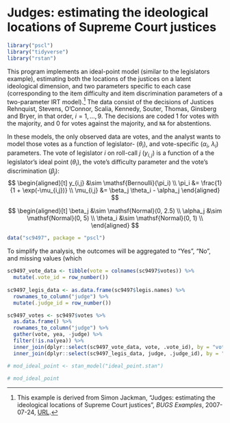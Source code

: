 # Judges: estimating the ideological locations of Supreme Court justices {#judges}

```r
library("pscl")
library("tidyverse")
library("rstan")
```

This program implements an ideal-point model (similar to the legislators example), estimating both the locations of the justices on a latent ideological dimension, and two parameters specific to each case (corresponding to the item difficulty and item discrimination parameters of a two-parameter IRT model).[^judges-src]
The data consist of the decisions of Justices Rehnquist, Stevens, O'Connor, Scalia, Kennedy, Souter, Thomas, Ginsberg and Bryer, in that order, $i = 1, \dots , 9$.
The decisions are coded 1 for votes with the majority, and 0 for votes against the majority, and `NA` for abstentions.

In these models, the only observed data are votes, and the analyst wants to model those votes as a function of legislator- ($\theta_i$), and vote-specific ($\alpha_i$, $\lambda_i$) parameters.
The vote of legislator $i$ on roll-call $j$ ($y_{i,j}$) is a function of a the legislator's ideal point ($\theta_i$), the vote's difficulty parameter and the vote's discrimination ($\beta_j$):
$$
\begin{aligned}[t]
y_{i,j} &\sim \mathsf{Bernoulli}(\pi_i) \\
\pi_i &= \frac{1}{1 + \exp(-\mu_{i,j})} \\
\mu_{i,j} &= \beta_j \theta_i - \alpha_j
\end{aligned}
$$

$$
\begin{aligned}[t]
\beta_j &\sim \mathsf{Normal}(0, 2.5) \\
\alpha_j &\sim \mathsf{Normal}(0, 5) \\
\theta_i &\sim \mathsf{Normal}(0, 1) \\
\end{aligned}
$$


```r
data("sc9497", package = "pscl")
```
To simplify the analysis, the outcomes will be aggregated to "Yes", "No", and missing values (which 
```r
sc9497_vote_data <- tibble(vote = colnames(sc9497$votes)) %>%
  mutate(.vote_id = row_number())
                                 
sc9497_legis_data <- as.data.frame(sc9497$legis.names) %>%
  rownames_to_column("judge") %>%
  mutate(.judge_id = row_number())

sc9497_votes <- sc9497$votes %>%
  as.data.frame() %>%
  rownames_to_column("judge") %>%
  gather(vote, yea, -judge) %>%
  filter(!is.na(yea)) %>%
  inner_join(dplyr::select(sc9497_vote_data, vote, .vote_id), by = "vote") %>%
  inner_join(dplyr::select(sc9497_legis_data, judge, .judge_id), by = "judge")
```

```r
# mod_ideal_point <- stan_model("ideal_point.stan")
```
```r
# mod_ideal_point
```

[^judges-src]: This example is derived from Simon Jackman, "Judges: estimating the ideological locations of Supreme Court justices", *BUGS Examples*, 2007-07-24, [URL](https://web-beta.archive.org/web/20070724034049/http://jackman.stanford.edu:80/mcmc/judges.odc).
